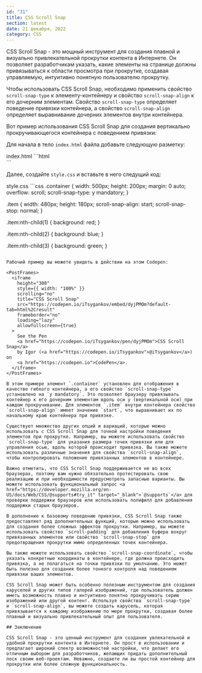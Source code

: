 ```yaml
---
id: "31"
title: CSS Scroll Snap
section: latest
date: 21 декабря, 2022
category: CSS
---
```


CSS Scroll Snap - это мощный инструмент для создания плавной и визуально привлекательной прокрутки контента в Интернете. Он позволяет разработчикам указать, какие элементы на странице должны привязываться к области просмотра при прокрутке, создавая управляемую, интуитивно понятную пользователю прокрутку.

Чтобы использовать CSS Scroll Snap, необходимо применить свойство `scroll-snap-type` к элементу-контейнеру и свойство `scroll-snap-align` к его дочерним элементам. Свойство `scroll-snap-type` определяет поведение привязки контейнера, а свойство `scroll-snap-align` определяет выравнивание дочерних элементов внутри контейнера.

Вот пример использования CSS Scroll Snap для создания вертикально прокручивающегося контейнера с поведением привязки:

Для начала в тело `index.html` файла добавьте следующую разметку: 

<PostCodeHeader>
index.html
</PostCodeHeader>
```html
<div class="container">
  <div class="item"></div>
  <div class="item"></div>
  <div class="item"></div>
</div>
```

Далее, создайте `style.css` и вставьте в него следущий код:

<PostCodeHeader>
style.css
</PostCodeHeader>
```css
.container {
  width: 500px;
  height: 200px;
  margin: 0 auto;
  overflow: scroll;
  scroll-snap-type: y mandatory;
}

.item {
  width: 480px;
  height: 180px;
  scroll-snap-align: start;
  scroll-snap-stop: normal;
}

.item:nth-child(1) {
  background: red;
}

.item:nth-child(2) {
  background: blue;
}

.item:nth-child(3) {
  background: green;
}
```

Рабочий пример вы можете увидеть в действии на этом Codepen:

<PostFrames>
  <iframe
    height="300"
    style={{ width: "100%" }}
    scrolling="no"
    title="CSS Scroll Snap"
    src="https://codepen.io/iTsygankov/embed/dyjPMOm?default-tab=html%2Cresult"
    frameborder="no"
    loading="lazy"
    allowfullscreen={true}
  >
    See the Pen
    <a href="https://codepen.io/iTsygankov/pen/dyjPMOm">CSS Scroll Snap</a>
    by Igor (<a href="https://codepen.io/iTsygankov">@iTsygankov</a>) on
    <a href="https://codepen.io">CodePen</a>.
  </iframe>
</PostFrames>

В этом примере элемент `.container` установлен для отображения в качестве гибкого контейнера, а его свойство `scroll-snap-type` установлено на `y mandatory`. Это позволяет браузеру привязывать контейнер к его дочерним элементам вдоль оси y (вертикальной оси) при каждом прокручивании. Для элементов `.item` внутри контейнера свойство `scroll-snap-align` имеет значение `start`, что выравнивает их по начальному краю контейнера при привязке.

Существует множество других опций и вариаций, которые можно использовать с CSS Scroll Snap для точной настройки поведения элементов при прокрутке. Например, вы можете использовать свойство `scroll-snap-type` для указания размера точек привязки или для управления осью, вдоль которой происходит привязка. Вы также можете использовать различные значения для свойства `scroll-snap-align`, чтобы контролировать положение привязанных элементов в контейнере.

Важно отметить, что CSS Scroll Snap поддерживается не во всех браузерах, поэтому вам нужно обязательно протестировать свою реализацию и при необходимости предусмотреть запасные варианты. Вы можете использовать функциональный запрос <a href="https://developer.mozilla.org/en-US/docs/Web/CSS/@supports#try_it" target="_blank">`@supports`</a> для проверки поддержки браузеров или использовать полифилл для добавления поддержки старых браузеров.

В дополнение к базовому поведению привязки, CSS Scroll Snap также предоставляет ряд дополнительных функций, которые можно использовать для создания более сложных эффектов прокрутки. Например, вы можете использовать свойство `scroll-padding` для добавления буфера вокруг привязанных элементов или свойство `scroll-snap-stop` для предотвращения прокрутки мимо определенных точек контейнера.

Вы также можете использовать свойство `scroll-snap-coordinate`, чтобы указать конкретные координаты в контейнере, где должна происходить привязка, а не полагаться на точки привязки по умолчанию. Это может быть полезно для создания более тонкого контроля над поведением привязки ваших элементов.

CSS Scroll Snap может быть особенно полезным инструментом для создания каруселей и других типов галерей изображений, где пользователь должен иметь возможность плавно и интуитивно понятно прокручивать серию изображений или другой контент. Используя свойства `scroll-snap-type` и `scroll-snap-align`, вы можете создать карусель, которая привязывается к каждому изображению по мере прокрутки, создавая более плавный и визуально привлекательный опыт для пользователя.

## Заключение

CSS Scroll Snap - это ценный инструмент для создания увлекательной и удобной прокрутки контента в Интернете. Он прост в использовании и предлагает широкий спектр возможностей настройки, что делает его отличным выбором для разработчиков, желающих придать дополнительный лоск своим веб-проектам. Неважно, создаете ли вы простой контейнер для прокрутки или более сложную функциональность.
